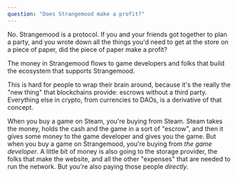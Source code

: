 ```yaml
---
question: "Does Strangemood make a profit?"
---
```


No. Strangemood is a protocol. If you and your friends got together to plan a party, and you wrote down all the things you'd need to get at the store on a piece of paper, did the piece of paper make a profit?

The money in Strangemood flows to game developers and folks that build the ecosystem that supports Strangemood.

This is hard for people to wrap their brain around, because it's the really the "new thing" that blockchains provide: escrows without a third party. Everything else in crypto, from currencies to DAOs, is a derivative of that concept.

When you buy a game on Steam, you're buying from Steam. Steam takes the money, holds the cash and the game in a sort of "escrow", and then it gives some money to the game developer and gives you the game. But when you buy a game on Strangemood, you're buying from _the game developer_. A little bit of money is also going to the storage provider, the folks that make the website, and all the other "expenses" that are needed to run the network. But you're also paying those people _directly_.
